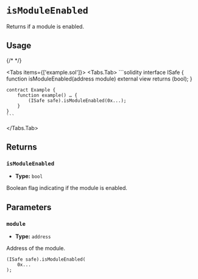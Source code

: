 
# `isModuleEnabled`

Returns if a module is enabled.

## Usage

{/* <!-- vale off --> */}

<Tabs items={['example.sol']}>
  <Tabs.Tab>
    ```solidity
    interface ISafe {
        function isModuleEnabled(address module) external view returns (bool);
    }

    contract Example {
        function example() … {
            (ISafe safe).isModuleEnabled(0x...);
        }
    }
    ```
  </Tabs.Tab>
</Tabs>

## Returns

### `isModuleEnabled`

- **Type:** `bool`

Boolean flag indicating if the module is enabled.

## Parameters

### `module`

- **Type:** `address`

Address of the module.

```solidity focus=2
(ISafe safe).isModuleEnabled(
    0x...
);
```
